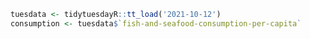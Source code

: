 
```r

tuesdata <- tidytuesdayR::tt_load('2021-10-12')
consumption <- tuesdata$`fish-and-seafood-consumption-per-capita`
```

